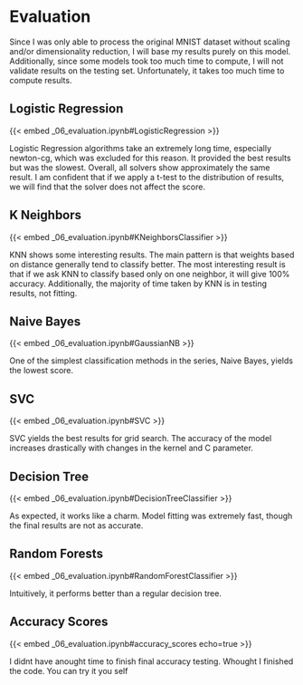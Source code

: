 # Evaluation

::: {.notes}
Since I was only able to process the original MNIST dataset without scaling and/or dimensionality reduction, I will base my results purely on this model. Additionally, since some models took too much time to compute, I will not validate results on the testing set. Unfortunately, it takes too much time to compute results.
:::

## Logistic Regression

{{< embed _06_evaluation.ipynb#LogisticRegression >}}

::: {.notes}
Logistic Regression algorithms take an extremely long time, especially newton-cg, which was excluded for this reason. It provided the best results but was the slowest. Overall, all solvers show approximately the same result. I am confident that if we apply a t-test to the distribution of results, we will find that the solver does not affect the score.
:::

## K Neighbors

{{< embed _06_evaluation.ipynb#KNeighborsClassifier >}}

::: {.notes}
KNN shows some interesting results. The main pattern is that weights based on distance generally tend to classify better. The most interesting result is that if we ask KNN to classify based only on one neighbor, it will give 100% accuracy. Additionally, the majority of time taken by KNN is in testing results, not fitting.
:::

## Naive Bayes

{{< embed _06_evaluation.ipynb#GaussianNB >}}

::: {.notes}
One of the simplest classification methods in the series, Naive Bayes, yields the lowest score.
:::

## SVC

{{< embed _06_evaluation.ipynb#SVC >}}

::: {.notes}
SVC yields the best results for grid search. The accuracy of the model increases drastically with changes in the kernel and C parameter.
:::

## Decision Tree

{{< embed _06_evaluation.ipynb#DecisionTreeClassifier >}}

::: {.notes}
As expected, it works like a charm. Model fitting was extremely fast, though the final results are not as accurate.
:::

## Random Forests

{{< embed _06_evaluation.ipynb#RandomForestClassifier >}}

::: {.notes}
Intuitively, it performs better than a regular decision tree.
:::

## Accuracy Scores

{{< embed _06_evaluation.ipynb#accuracy_scores echo=true >}}

::: {.notes}
I didnt have anought time to finish final accuracy testing. Whought I finished the code. You can try it you self
:::

